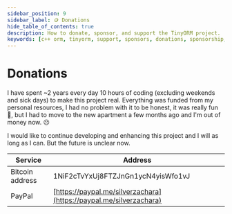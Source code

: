 ```yaml
---
sidebar_position: 9
sidebar_label: 🪙 Donations
hide_table_of_contents: true
description: How to donate, sponsor, and support the TinyORM project.
keywords: [c++ orm, tinyorm, support, sponsors, donations, sponsorship, fund, funding]
---
```



# Donations

I have spent ~2 years every day 10 hours of coding (excluding weekends and sick days) to make this project real. Everything was funded from my personal resources, I had no problem with it to be honest, it was really fun 🎉, but I had to move to the new apartment a few months ago and I'm out of money now. ☹️

I would like to continue developing and enhancing this project and I will as long as I can. But the future is unclear now.

<div id='apitable-donations'>
<APITable>

| Service         | Address |
| --------------- | ---------------------------------- |
| Bitcoin address | 1NiF2cTvYxUj8FTZJnGn1ycN4yisWfo1vJ |
| PayPal          | [https://paypal.me/silverzachara](https://paypal.me/silverzachara) |

</APITable>
</div>
